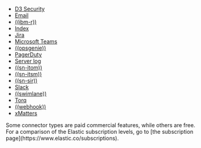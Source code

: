 * [D3 Security](((kibana-ref))/d3security-action-type.html)
* [Email](((kibana-ref))/email-action-type.html)
* [((ibm-r))](((kibana-ref))/resilient-action-type.html)
* [Index](((kibana-ref))/index-action-type.html)
* [Jira](((kibana-ref))/jira-action-type.html)
* [Microsoft Teams](((kibana-ref))/teams-action-type.html[)
* [((opsgenie))](((kibana-ref))/opsgenie-action-type.html)
* [PagerDuty](((kibana-ref))/pagerduty-action-type.html)
* [Server log](((kibana-ref))/server-log-action-type.html)
* [((sn-itom))](((kibana-ref))/servicenow-itom-action-type.html)
* [((sn-itsm))](((kibana-ref))/servicenow-action-type.html)
* [((sn-sir))](((kibana-ref))/servicenow-sir-action-type.html)
* [Slack](((kibana-ref))/slack-action-type.html)
* [((swimlane))](((kibana-ref))/swimlane-action-type.html)
* [Torq](((kibana-ref))/torq-action-type.html)
* [((webhook))](((kibana-ref))/webhook-action-type.html)
* [xMatters](((kibana-ref))/xmatters-action-type.html)

<DocCallOut title="Note">
    Some connector types are paid commercial features, while others are free.
    For a comparison of the Elastic subscription levels, go to
    [the subscription page](https://www.elastic.co/subscriptions).
</DocCallOut>
